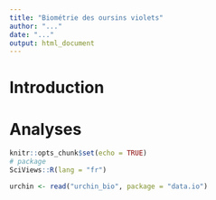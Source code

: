 ```yaml
---
title: "Biométrie des oursins violets"
author: "..."
date: "..."
output: html_document
---
```


<!--# Ce document peut être associé à un carnet de notes. Un carnet de notes débute toujours pour une brève introduction de quelques lignes qui présente le sujet de ce carnet de notes.-->

# Introduction

<!--% En vous aidant de la page d'aide associé à `urchin_bio`. Présentez en 3 à 4 phrases le sujet de ce carnet de notes.-->

# Analyses

```r
knitr::opts_chunk$set(echo = TRUE)
# package
SciViews::R(lang = "fr")
```

<!--# Le chunk ci-dessous permet d'importer les données. La fonction read() importe le tableau `urchin_bio` depuis le package `data.io`. Ce tableau est assigné à urchin -->

```r
urchin <- read("urchin_bio", package = "data.io")
```

<!--% Visualisez les 10 premières lignes de `urchin` -->

```r

```

<!--% Réalisez un nuage de points de la hauteur en fonction de la masse des oursins. Vous avez déjà réalisé ce graphique dans votre script R. -->

```r

```

<!--% Décrivez le graphique ci-dessus en 3 phrases.-->

<!--% Réalisez un nuage de points de la hauteur en fonction de la masse des oursins en utilisant une transformation `log()` pour les 2 variables.-->

```r

```

<!--% Décrivez le graphique ci-dessus en 3 phrases.-->

<!--% Réalisez un nuage de points des parties solides en fonction de la masse immergée des oursins en utilisant de la couleur pour l'origine.-->

```r

```

<!--% Décrivez le graphique ci-dessus en 3 phrases.-->

<!--% Réalisez un nuage de points de la masse de la lanterne en fonction de la masse du squelette en ajoutant de la couleur pour l'origine et en modifiant la forme des points.-->

```r

```

<!--% Décrivez le graphique ci-dessus en 3 phrases.-->

<!--% C'est maintenant à vous de jouer. À partir des `19 variables` du jeu de données `urchin`, réalisez et décrivez deux nouveaux graphiques.-->

```r

```

<!--% Décrivez le graphique ci-dessus en 3 phrases.-->

<!--% Réalisez le second graphique inédit. -->

```r

```

<!--% Décrivez le graphique ci-dessus en 3 phrases.-->
